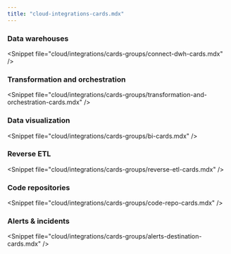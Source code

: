 ```yaml
---
title: "cloud-integrations-cards.mdx"
---
```


### Data warehouses

&lt;Snippet file="cloud/integrations/cards-groups/connect-dwh-cards.mdx" /&gt;

### Transformation and orchestration

&lt;Snippet file="cloud/integrations/cards-groups/transformation-and-orchestration-cards.mdx" /&gt;

### Data visualization

&lt;Snippet file="cloud/integrations/cards-groups/bi-cards.mdx" /&gt;

### Reverse ETL

&lt;Snippet file="cloud/integrations/cards-groups/reverse-etl-cards.mdx" /&gt;

### Code repositories

&lt;Snippet file="cloud/integrations/cards-groups/code-repo-cards.mdx" /&gt;

### Alerts & incidents

&lt;Snippet file="cloud/integrations/cards-groups/alerts-destination-cards.mdx" /&gt;
